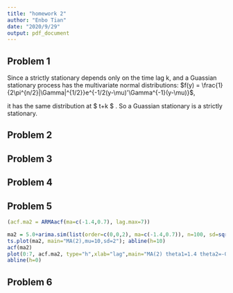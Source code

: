 ---
title: "homework 2"
author: "Enbo Tian"
date: "2020/9/29"
output: pdf_document
---
## Problem 1
Since a strictly stationary depends only on the time lag k, and a Guassian stationary process has the multivariate normal distributions:
$f(y) = \frac{1}{2\pi^{n/2}|\Gamma|^{1/2}}e^{-1/2(y-\mu)'\Gamma^{-1}(y-\mu)}$,

it has the same distribution at $ t+k $ . So a 
Guassian stationary is a strictly stationary.

## Problem 2
\begin{enumerate}
\item[(a)] $\mu_t=Y_t-Z_t=\beta_0+\beta_1t $
\item[(b)] No, since $ Y_t = \beta_0 + \beta_1t+Z_t$, $\beta_1t$ is a factor of $Y_t$, which depend on the time t. So it is not stationary.
\item[(c)] $W_t=Y_t-Y_{t-1}=[\beta_0+\beta_1t+Z_t]-[\beta_0+\beta_1(t-1)+Z_{t-1}] \\= \beta_1+Z_t-Z_{t-1}$,which is not depend on t, so $W_t$ is stationary.
\end{enumerate}

## Problem 3
\begin{enumerate}
\item[(a)]
$  Cov(Y_{t+k},Y_t) = E[Y_{t+k}Y_t]-E[Y_t]E[Y_t+k]\\=E[Y_{t+k}Y_t]-\mu^2\\=E[(\mu+\sum_{j=-\infty}^\infty\psi_jZ_{t-j})(\mu+\sum_{j=-\infty}^\infty\psi_{j+k}Z_{t-j-k})]-\mu^2\\=E[\mu^2+\mu(\sum_{j=-\infty}^\infty\psi_jZ_{t-j}+\sum_{j=-\infty}^\infty\psi_{j+k}Z_{t-j-k})+(\sum_{j=-\infty}^\infty\psi_jZ_{t-j})(\sum_{j=-\infty}^\infty\psi_{j+k}Z_{t-j-k})]-\mu^2\\=\mu^2+\mu E[\sum_{j=-\infty}^\infty\psi_jZ_{t-j}]+\mu E[\sum_{j=-\infty}^\infty\psi_{j+k}Z_{t-j-k}]+E[(\sum_{j=-\infty}^\infty\psi_jZ_{t-j})(\sum_{j=-\infty}^\infty\psi_{j+k}Z_{t-j-k})]-\mu^2\\=E[(\sum_{j=-\infty}^\infty\psi_jZ_{t-j})(\sum_{j=-\infty}^\infty\psi_{j+k}Z_{t-j-k})]$
 
since $ E[\sum_{j=-\infty}^\infty\psi_jZ_{t-j}] = 0$ and $E[\sum_{j=-\infty}^\infty\psi_{j+k}Z_{t-j-k}]  =0$.  

Since $ Z_t\sim WN(0,\sigma^2)$,

$Cov(Y_{t+k},Y_t) = \sigma^2 \sum_{j=-\infty}^\infty\psi_j\psi_{j+k}$

\item[(b)]
$ \gamma(k)=Cov(Y_t,Y_{t+k})= \sigma^2 \sum_{j=-\infty}^\infty\psi_j\psi_{j+k}$
Since $ \sum_{j=-\infty}^\infty|\psi_j|<\infty$ implys $ \sigma^2 \sum_{j=-\infty}^\infty\psi_j\psi_{j+k} < \infty$ and $ \sum_{k=-\infty}^\infty\sum_{j=-\infty}^\infty\psi_{j+k} < \infty$

So $ \sum_{k=-\infty}^\infty|\gamma(k)|\\=\sigma^2 \sum_{j=-\infty}^\infty\psi_j\psi_{j+k} *\sum_{k=-\infty}^\infty\sum_{j=-\infty}^\infty\psi_{j+k} < \infty*\infty <\infty$

\item[(c)]
Since $ \sum_{j=-\infty}^\infty\psi_j $has the same variables with $ \sum_{k=-\infty}^\infty\sum_{j=-\infty}^\infty\psi_{j+k}$,
so$ \sum_{j=-\infty}^\infty\psi_j = \sum_{k=-\infty}^\infty\sum_{j=-\infty}^\infty\psi_{j+k}$,

then$v = \sum_{k=-\infty}^\infty\gamma(k)= \sigma^2 \sum_{j=-\infty}^\infty\psi_j\sum_{j=-\infty}^\infty\psi_j \\=\sigma^2 (\sum_{j=-\infty}^\infty\psi_j)^2$
\end{enumerate}
## Problem 4
\begin{enumerate}
\item[(a)]
$E(Y_t) = E(e_1cos(t)+e_2sin(t))= E(e_1)cos(t)+E(e_2)sin(t)]$

\item[(b)]
Since $e1$, $e2$ have mean $ 0$, then $E(Y_t) = 0$

$Cov(Y_{t+k},Y_t) = E(Y_{t+k}Y_t) - E(Y_{t+k})E(Y_t) \\=E(Y_{t+k}Y_t)\\=E[(e_1cos(t+k)+e_2sin(t+k))(e_1cos(t)+e_2sin(t))] \\=E[e_1^2cos(t+k)cos(t)+e_1e_2(cos(t+k)sin(t)+sin(t+k)cos(t))+e_2^2sin(t+k)sin(t)]$

Since $e_1$,$e_2$ are independent, $E[e_1e_2]=E[e_1]E[e_2] = 0$,and $ E[e_1^2]=E[e_2^2]=\sigma^2$

then $Cov(Y_{t+k},Y_t) =\sigma^2cos(t+k)cos(t)+ \sigma^2sin(t+k)sin(t)\\=\sigma^2(cos(t+k)cos(t)+sin(t+k)sin(t)) \\= \sigma^2cos(t+k-t)\\=\sigma^2cos(k)$

\item[(c)]
Since $ E[Y_t]=0$ is not depent on $t$, and $Cov(Y_{t+k},Y_t)$ depends only on lag $k$, So $\{Y_t\}$ is stationary.
\end{enumerate}
## Problem 5
\begin{enumerate}
\item[(a)]
$ E(Y_t) = \mu = 5.0$

$\gamma(0) = \sigma_{MA}^2 = (1-1.4+0.7)\sigma^2 = 0.3*2.4 = 0.72 $

Since MA(2), when k>2, $\gamma(k) = 0$,

$\rho(k) = \gamma(k)/\gamma(0)=0 $
\item[(b)]
\end{enumerate}
```{r}
(acf.ma2 = ARMAacf(ma=c(-1.4,0.7), lag.max=7))
```
\begin{enumerate}
\item[(c)]
\end{enumerate}

```{r}
ma2 = 5.0+arima.sim(list(order=c(0,0,2), ma=c(-1.4,0.7)), n=100, sd=sqrt(2.4))
ts.plot(ma2, main="MA(2),mu=10,sd=2"); abline(h=10)
acf(ma2)
plot(0:7, acf.ma2, type="h",xlab="lag",main="MA(2) theta1=1.4 theta2=-0.7")
abline(h=0)
```

## Problem 6
\begin{enumerate}
\item[(a)]
Since $lim_{k->\infty}\rho(k) = 0$,

then exist a $ k=n$, where $ \gamma(n) = 0$,

then from $t=n$ to $T=\infty$, $\bar{Y_n}=(1/(T-n))\sum_{t=n}^TY_t = \mu$
then plug $t=1$ to $t=n-1$ into $\bar{Y_n}$ with $T-n$ times,

we can get $\bar{Y} = (1/T)\sum_{t=1}^TY_t \approx\mu$

\item[(b)]
Since $\bar{Y} = (1/T)\sum_{t=1}^TY_t$ 

then $ Var(\bar{Y}) = (1/T)^2\sum_{s=1}^T\sum_{t=1}^TY_{t-s}$, where s is add as row sums.

Then $Var(\bar{Y}) =  (1/T)\sum_{k=-(T-1)}^{T-1}(1-\frac{|k|}{T})\gamma(k)$, where $k = t-s$.

Then $TVar(\bar{Y}) = \sum_{k=-(T-1)}^{T-1}(1-\frac{|k|}{T})\gamma(k)$, 

when $T$->$\infty$, $\frac{|k|}{T} $->$ 0$, and then $(1-\frac{|k|}{T})$->$1$

then $TVar(\bar{Y})$->$\sum_{k=-\infty}^{\infty}\gamma(k)$

\end{enumerate}